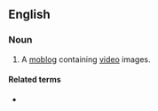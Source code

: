 ==English==

===Noun===
{{en-noun}}

# {{lb|en|internet}} A [[moblog]] containing [[video]] images.

====Related terms====
* {{m|en|vlog}}